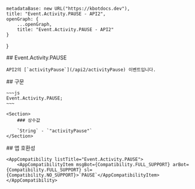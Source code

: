 
    metadataBase: new URL("https://kbotdocs.dev"),
    title: "Event.Activity.PAUSE - API2",
    openGraph: {
        ...openGraph,
        title: "Event.Activity.PAUSE - API2"
    }
}

<Section>
    ## Event.Activity.PAUSE

    API2의 [`activityPause`](/api2/activityPause) 이벤트입니다.
</Section>
<Section>
    ## 구문

    ~~~js
    Event.Activity.PAUSE;
    ~~~

    <Section>
        ### 상수값

        `String` - `"activityPause"`
    </Section>
</Section>
<Section>
    ## 앱 호환성

    <AppCompatibility listTitle="Event.Activity.PAUSE">
        <AppCompatibilityItem msgBot={Compatibility.FULL_SUPPORT} arBot={Compatibility.FULL_SUPPORT} sl={Compatibility.NO_SUPPORT}>`PAUSE`</AppCompatibilityItem>
    </AppCompatibility>
</Section>